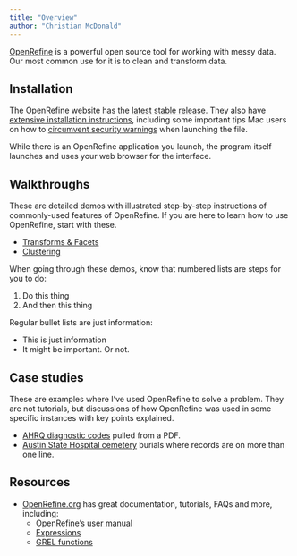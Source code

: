 ```yaml
---
title: "Overview"
author: "Christian McDonald"
---
```


[OpenRefine](https://openrefine.org/) is a powerful open source tool for working with messy data. Our most common use for it is to clean and transform data.

## Installation

The OpenRefine website has the [latest stable release](https://openrefine.org/download.html). They also have [extensive installation instructions](https://openrefine.org/docs/manual/installing#installing-or-upgrading), including some important tips Mac users on how to [circumvent security warnings](https://openrefine.org/docs/manual/installing#install-or-upgrade-openrefine) when launching the file.

While there is an OpenRefine application you launch, the program itself launches and uses your web browser for the interface.

## Walkthroughs

These are detailed demos with illustrated step-by-step instructions of commonly-used features of OpenRefine. If you are here to learn how to use OpenRefine, start with these.

- [Transforms & Facets](demo-facets.qmd)
- [Clustering](demo-cluster.qmd)

When going through these demos, know that numbered lists are steps for you to do:

1. Do this thing
1. And then this thing

Regular bullet lists are just information:

- This is just information
- It might be important. Or not.

## Case studies

These are examples where I've used OpenRefine to solve a problem. They are not tutorials, but discussions of how OpenRefine was used in some specific instances with key points explained.

- [AHRQ diagnostic codes](case-ahrq.qmd) pulled from a PDF.
- [Austin State Hospital cemetery](case-ash.qmd) burials where records are on more than one line.

## Resources

- [OpenRefine.org](https://openrefine.org/) has great documentation, tutorials, FAQs and more, including:
  - OpenRefine's [user manual](https://openrefine.org/docs)
  - [Expressions](https://openrefine.org/docs/manual/expressions)
  - [GREL functions](https://openrefine.org/docs/manual/grelfunctions)
